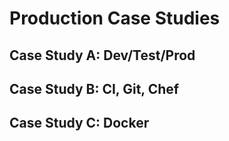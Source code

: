 # Production Case Studies

## Case Study A: Dev/Test/Prod


## Case Study B: CI, Git, Chef


## Case Study C: Docker

